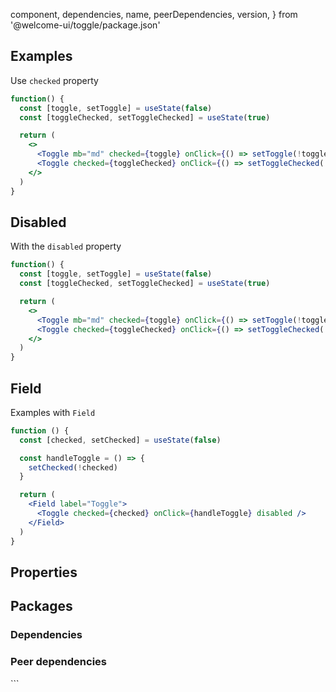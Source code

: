 
  component,
  dependencies,
  name,
  peerDependencies,
  version,
} from '@welcome-ui/toggle/package.json'

<showcase
  version={version}
  name={name}
  component={component}
  description="Allows user to activate or deactivate an option."
/>

## Examples

Use `checked` property

```jsx
function() {
  const [toggle, setToggle] = useState(false)
  const [toggleChecked, setToggleChecked] = useState(true)

  return (
    <>
      <Toggle mb="md" checked={toggle} onClick={() => setToggle(!toggle)} />
      <Toggle checked={toggleChecked} onClick={() => setToggleChecked(!toggleChecked)} />
    </>
  )
}
```

## Disabled

With the `disabled` property

```jsx
function() {
  const [toggle, setToggle] = useState(false)
  const [toggleChecked, setToggleChecked] = useState(true)

  return (
    <>
      <Toggle mb="md" checked={toggle} onClick={() => setToggle(!toggle)} disabled />
      <Toggle checked={toggleChecked} onClick={() => setToggleChecked(!toggleChecked)} disabled />
    </>
  )
}
```

## Field

Examples with `Field`

```jsx
function () {
  const [checked, setChecked] = useState(false)

  const handleToggle = () => {
    setChecked(!checked)
  }

  return (
    <Field label="Toggle">
      <Toggle checked={checked} onClick={handleToggle} disabled />
    </Field>
  )
}
```

## Properties

<props propTypes={props.propTypes.Toggle} />

## Packages

### Dependencies

<dependencies dependencies={dependencies} />

### Peer dependencies

<dependencies dependencies={peerDependencies} />

<pagination />
```
